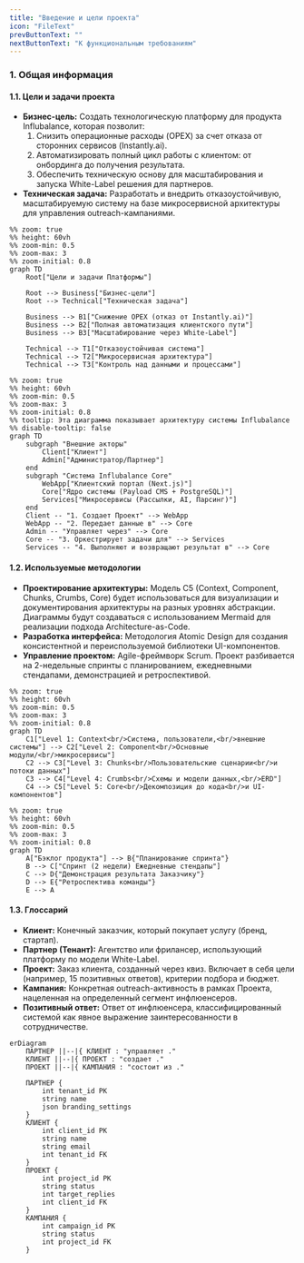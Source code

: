```yaml
---
title: "Введение и цели проекта"
icon: "FileText"
prevButtonText: ""
nextButtonText: "К функциональным требованиям"
---
```


### 1. Общая информация

#### 1.1. Цели и задачи проекта

*   **Бизнес-цель:** Создать технологическую платформу для продукта Influbalance, которая позволит:
    1.  Снизить операционные расходы (OPEX) за счет отказа от сторонних сервисов (Instantly.ai).
    2.  Автоматизировать полный цикл работы с клиентом: от онбординга до получения результата.
    3.  Обеспечить техническую основу для масштабирования и запуска White-Label решения для партнеров.
*   **Техническая задача:** Разработать и внедрить отказоустойчивую, масштабируемую систему на базе микросервисной архитектуры для управления outreach-кампаниями.

```mermaid
%% zoom: true
%% height: 60vh
%% zoom-min: 0.5
%% zoom-max: 3
%% zoom-initial: 0.8
graph TD
    Root["Цели и задачи Платформы"]
    
    Root --> Business["Бизнес-цели"]
    Root --> Technical["Техническая задача"]
    
    Business --> B1["Снижение OPEX (отказ от Instantly.ai)"]
    Business --> B2["Полная автоматизация клиентского пути"]
    Business --> B3["Масштабирование через White-Label"]
    
    Technical --> T1["Отказоустойчивая система"]
    Technical --> T2["Микросервисная архитектура"]
    Technical --> T3["Контроль над данными и процессами"]
```

```mermaid
%% zoom: true
%% height: 60vh
%% zoom-min: 0.5
%% zoom-max: 3
%% zoom-initial: 0.8
%% tooltip: Эта диаграмма показывает архитектуру системы Influbalance
%% disable-tooltip: false
graph TD
    subgraph "Внешние акторы"
        Client["Клиент"]
        Admin["Администратор/Партнер"]
    end
    subgraph "Система Influbalance Core"
        WebApp["Клиентский портал (Next.js)"]
        Core["Ядро системы (Payload CMS + PostgreSQL)"]
        Services["Микросервисы (Рассылки, AI, Парсинг)"]
    end
    Client -- "1. Создает Проект" --> WebApp
    WebApp -- "2. Передает данные в" --> Core
    Admin -- "Управляет через" --> Core
    Core -- "3. Оркестрирует задачи для" --> Services
    Services -- "4. Выполняют и возвращают результат в" --> Core
```

#### 1.2. Используемые методологии

*   **Проектирование архитектуры:** Модель C5 (Context, Component, Chunks, Crumbs, Core) будет использоваться для визуализации и документирования архитектуры на разных уровнях абстракции. Диаграммы будут создаваться с использованием Mermaid для реализации подхода Architecture-as-Code.
*   **Разработка интерфейса:** Методология Atomic Design для создания консистентной и переиспользуемой библиотеки UI-компонентов.
*   **Управление проектом:** Agile-фреймворк Scrum. Проект разбивается на 2-недельные спринты с планированием, ежедневными стендапами, демонстрацией и ретроспективой.

```mermaid
%% zoom: true
%% height: 60vh
%% zoom-min: 0.5
%% zoom-max: 3
%% zoom-initial: 0.8
graph TD
    C1["Level 1: Context<br/>Система, пользователи,<br/>внешние системы"] --> C2["Level 2: Component<br/>Основные модули/<br/>микросервисы"]
    C2 --> C3["Level 3: Chunks<br/>Пользовательские сценарии<br/>и потоки данных"]
    C3 --> C4["Level 4: Crumbs<br/>Схемы и модели данных,<br/>ERD"]
    C4 --> C5["Level 5: Core<br/>Декомпозиция до кода<br/>и UI-компонентов"]
```

```mermaid
%% zoom: true
%% height: 60vh
%% zoom-min: 0.5
%% zoom-max: 3
%% zoom-initial: 0.8
graph TD
    A["Бэклог продукта"] --> B{"Планирование спринта"}
    B --> C["Спринт (2 недели) Ежедневные стендапы"]
    C --> D{"Демонстрация результата Заказчику"}
    D --> E{"Ретроспектива команды"}
    E --> A
```

#### 1.3. Глоссарий

*   **Клиент:** Конечный заказчик, который покупает услугу (бренд, стартап).
*   **Партнер (Тенант):** Агентство или фрилансер, использующий платформу по модели White-Label.
*   **Проект:** Заказ клиента, созданный через квиз. Включает в себя цели (например, 15 позитивных ответов), критерии подбора и бюджет.
*   **Кампания:** Конкретная outreach-активность в рамках Проекта, нацеленная на определенный сегмент инфлюенсеров.
*   **Позитивный ответ:** Ответ от инфлюенсера, классифицированный системой как явное выражение заинтересованности в сотрудничестве.

```mermaid
erDiagram
    ПАРТНЕР ||--|{ КЛИЕНТ : "управляет ."
    КЛИЕНТ ||--|{ ПРОЕКТ : "создает ."
    ПРОЕКТ ||--|{ КАМПАНИЯ : "состоит из ."

    ПАРТНЕР {
        int tenant_id PK
        string name
        json branding_settings
    }
    КЛИЕНТ {
        int client_id PK
        string name
        string email
        int tenant_id FK
    }
    ПРОЕКТ {
        int project_id PK
        string status
        int target_replies
        int client_id FK
    }
    КАМПАНИЯ {
        int campaign_id PK
        string status
        int project_id FK
    }
```
